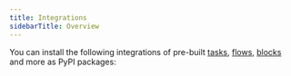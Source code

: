 ```yaml
---
title: Integrations
sidebarTitle: Overview
---
```




You can install the following integrations of pre-built [tasks](/2.19.4/concepts/tasks/), [flows](/2.19.4/concepts/flows/), [blocks](/2.19.4/concepts/blocks/) and more as PyPI packages:


